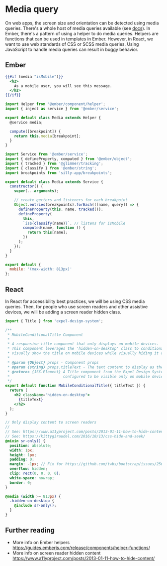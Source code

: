 # Media query

On web apps, the screen size and orientation can be detected using media queries. There's a whole host of media queries available (see [docs](https://developer.mozilla.org/en-US/docs/Web/CSS/Media_Queries/Using_media_queries)). In Ember, there's a pattern of using a helper to do media queries. Helpers are functions that can be used in templates in Ember. However, in React, we want to use web standards of CSS or SCSS media queries. Using JavaScript to handle media queries can result in buggy behavior.

## Ember

```hbs showLineNumbers title="template.hbs"
{{#if (media "isMobile")}}
  <h2>
    As a mobile user, you will see this message.
  </h2>
{{/if}}
```

```js title="app/helpers/media.js" showLineNumbers
import Helper from '@ember/component/helper';
import { inject as service } from '@ember/service';

export default class Media extends Helper {
  @service media;

  compute([breakpoint]) {
    return this.media[breakpoint];
  }
}
```

```js title="app/services/media.js" showLineNumbers
import Service from '@ember/service';
import { defineProperty, computed } from '@ember/object';
import { tracked } from '@glimmer/tracking';
import { classify } from '@ember/string';
import breakpoints from 'silly-app/breakpoints';

export default class Media extends Service {
  constructor() {
    super(...arguments);

    // create getters and listeners for each breakpoint
    Object.entries(breakpoints).forEach(([name, query]) => {
      defineProperty(this, name, tracked());
      defineProperty(
        this, 
        `is${classify(name)}`, // listens for isMobile
        computed(name, function () {
          return this[name];
        })
      );
    });
  }
}
```

```js title="app/breakpoints.js" showLineNumbers
export default {
  mobile: '(max-width: 813px)'
};
```

## React

In React for accessibility best practices, we will be using CSS media queries. Then, for people who use screen readers and other assistive devices, we will be adding a screen reader hidden class. 

```jsx showLineNumbers title="app/components/media-query.js"
import { Title } from 'expel-design-system';

/**
 * MobileConditionalTitle Component
 *
 * A responsive title component that only displays on mobile devices.
 * This component leverages the 'hidden-on-desktop' class to conditionally
 * visually show the title on mobile devices while visually hiding it on desktop views.
 *
 * @param {Object} props - Component props
 * @param {string} props.titleText - The text content to display as the title
 * @returns {JSX.Element} A Title component from the Expel Design System
 *                        configured to be visible only on mobile devices
 */
export default function MobileConditionalTitle({ titleText }) {
  return (
    <h2 className="hidden-on-desktop">
      {titleText}
    </h2>
  );
}
```

```scss title="app/components/media-query.css" showLineNumbers
// Only display content to screen readers
//
// See: https://www.a11yproject.com/posts/2013-01-11-how-to-hide-content/
// See: https://kittygiraudel.com/2016/10/13/css-hide-and-seek/
@mixin sr-only() {
  position: absolute;
  width: 1px;
  height: 1px;
  padding: 0;
  margin: -1px; // Fix for https://github.com/twbs/bootstrap/issues/25686
  overflow: hidden;
  clip: rect(0, 0, 0, 0);
  white-space: nowrap;
  border: 0;
}

@media (width >= 813px) {
  .hidden-on-desktop {
    @include sr-only();
  }
}
```

## Further reading

- More info on Ember helpers https://guides.emberjs.com/release/components/helper-functions/
- More info on screen reader hidden content https://www.a11yproject.com/posts/2013-01-11-how-to-hide-content/
